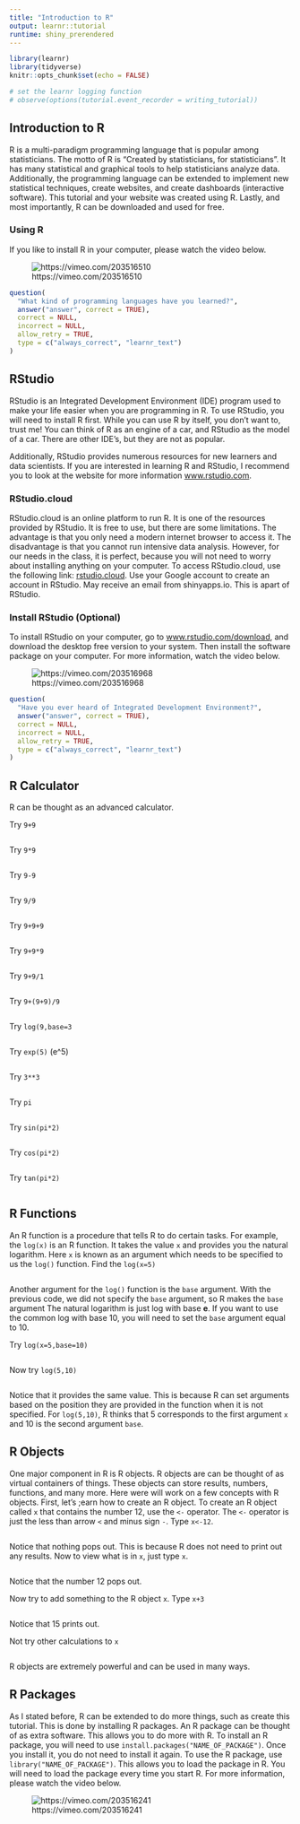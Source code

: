 ```yaml
---
title: "Introduction to R"
output: learnr::tutorial
runtime: shiny_prerendered
---
```


```r
library(learnr)
library(tidyverse)
knitr::opts_chunk$set(echo = FALSE)

# set the learnr logging function
# observe(options(tutorial.event_recorder = writing_tutorial))

```



## Introduction to R

R is a multi-paradigm programming language that is popular among statisticians. The motto of R is "Created by statisticians, for statisticians". It has many statistical and graphical tools to help statisticians analyze data. Additionally, the programming language can be extended to implement new statistical techniques, create websites, and create dashboards (interactive software). This tutorial and your website was created using R. Lastly, and most importantly, R can be downloaded and used for free.

### Using R

If you like to install R in your computer, please watch the video below.

![https://vimeo.com/203516510](https://vimeo.com/203516510)

```r
question(
  "What kind of programming languages have you learned?",
  answer("answer", correct = TRUE),
  correct = NULL,
  incorrect = NULL,
  allow_retry = TRUE,
  type = c("always_correct", "learnr_text")
)
```

## RStudio

RStudio is an Integrated Development Environment (IDE) program used to make your life easier when you are programming in R. To use RStudio, you will need to install R first. While you can use R by itself, you don't want to, trust me! You can think of R as an engine of a car, and RStudio as the model of a car. There are other IDE's, but they are not as popular.

Additionally, RStudio provides numerous resources for new learners and data scientists. If you are interested in learning R and RStudio, I recommend you to look at the website for more information [www.rstudio.com](www.rstudio.com).

### RStudio.cloud

RStudio.cloud is an online platform to run R. It is one of the resources provided by RStudio. It is free to use, but there are some limitations. The advantage is that you only need a modern internet browser to access it. The disadvantage is that you cannot run intensive data analysis. However, for our needs in the class, it is perfect, because you will not need to worry about installing anything on your computer. To access RStudio.cloud, use the following link: [rstudio.cloud](rstudio.cloud). Use your Google account to create an account in RStudio. May receive an email from shinyapps.io. This is apart of RStudio.

### Install RStudio (Optional)

To install RStudio on your computer, go to [www.rstudio.com/download](www.rstudio.com/download), and download the desktop free version to your system. Then install the software package on your computer. For more information, watch the video below.

![https://vimeo.com/203516968](https://vimeo.com/203516968)

```r
question(
  "Have you ever heard of Integrated Development Environment?",
  answer("answer", correct = TRUE),
  correct = NULL,
  incorrect = NULL,
  allow_retry = TRUE,
  type = c("always_correct", "learnr_text")
)
```

## R Calculator

R can be thought as an advanced calculator. 

Try `9+9`

```r

```

Try `9*9`

```r

```


Try `9-9`

```r

```


Try `9/9`

```r

```

Try `9+9+9`

```r

```


Try `9+9*9`

```r

```


Try `9+9/1`

```r

```


Try `9+(9+9)/9`

```r

```


Try `log(9,base=3`

```r

```


Try `exp(5)` (e^5)

```r

```


Try `3**3`

```r

```


Try `pi`

```r

```


Try `sin(pi*2)`

```r

```

Try `cos(pi*2)`

```r

```


Try `tan(pi*2)`

```r

```

## R Functions

An R function is a procedure that tells R to do certain tasks. For example, the `log(x)` is an R function. It takes the value `x` and provides you the natural logarithm. Here `x` is known as an argument which needs to be specified to us the `log()` function. Find the `log(x=5)`

```r

```
Another argument for the `log()` function is the `base` argument.  With the previous code, we did not specify the `base` argument, so R makes the `base` argument The natural logarithm is just log with base **e**. If you want to use the common log with base 10, you will need to set the `base` argument equal to 10.

Try `log(x=5,base=10)`

```r

```

Now try `log(5,10)`

```r

```

Notice that it provides the same value. This is because R can set arguments based on the position they are provided in the function when it is not specified. For `log(5,10)`, R thinks that 5 corresponds to the first argument `x` and 10 is the second argument `base`. 


## R Objects

One major component in R is R objects. R objects are can be thought of as virtual containers of things. These objects can store results, numbers, functions, and many more. Here were will work on a few concepts with R objects. First, let's ;earn how to create an R object. To create an R object called `x` that contains the number 12, use the `<-` operator. The `<-` operator is just the less than arrow `<` and minus sign `-`. Type `x<-12`.

```r

```

Notice that nothing pops out. This is because R does not need to print out any results. Now to view what is in `x`, just type `x`.

```r

```

Notice that the number 12 pops out. 

Now try to add something to the R object `x`. Type `x+3`

```r

```


Notice that 15 prints out.

Not try other calculations to `x`

```r

```

R objects are extremely powerful and can be used in many ways.


## R Packages

As I stated before, R can be extended to do more things, such as create this tutorial. This is done by installing R packages. An R package can be thought of as extra software. This allows you to do more with R. To install an R package, you will need to use `install.packages("NAME_OF_PACKAGE")`. Once you install it, you do not need to install it again. To use the R package, use `library("NAME_OF_PACKAGE")`. This allows you to load the package in R. You will need to load the package every time you start R. For more information, please watch the video below.

![https://vimeo.com/203516241](https://vimeo.com/203516241)
